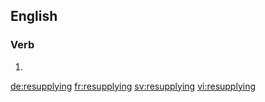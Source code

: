 ==English==

===Verb===
{{head|en}}

# {{present participle of|resupply|lang=en}}

[[de:resupplying]]
[[fr:resupplying]]
[[sv:resupplying]]
[[vi:resupplying]]